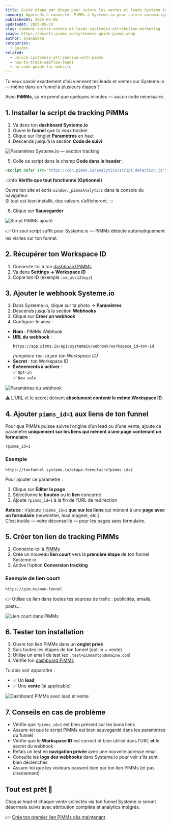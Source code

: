 ```yaml
---
title: Guide étape par étape pour suivre les ventes et leads Systeme.io avec PiMMs
summary: Apprends à connecter PiMMs à Systeme.io pour suivre automatiquement chaque lead et chaque vente — même dans des funnels à plusieurs étapes.
publishedAt: 2025-05-06
updatedAt: 2025-05-13
slug: comment-suivre-ventes-et-leads-systemeio-attribution-marketing
image: https://assets.pimms.io/systemeio-guide-pimms.webp
author: alexandre
categories:
  - guides
related:
  - unlock-systemeio-attribution-with-pimms
  - how-to-track-webflow-leads
  - no-code-guide-for-website
---
```


Tu veux savoir exactement d’où viennent tes leads et ventes sur Systeme.io — même dans un funnel à plusieurs étapes ?

Avec **PiMMs**, ça ne prend que quelques minutes — aucun code nécessaire.

## 1. Installer le script de tracking PiMMs

1. Va dans ton **dashboard Systeme.io**  
2. Ouvre le **funnel** que tu veux tracker  
3. Clique sur l’onglet **Paramètres** en haut  
4. Descends jusqu’à la section **Code de suivi**

![Paramètres Systeme.io — section tracking](https://assets.pimms.io/systemeio-footer-code-settings.webp)

5. Colle ce script dans le champ **Code dans le header** :

```html
<script defer src="https://cdn.pimms.io/analytics/script.detection.js"></script>
```

:::info
**Vérifie que tout fonctionne (Optionnel)**

Ouvre ton site et écris `window._pimmsAnalytics` dans la console du navigateur.  
Si tout est bien installé, des valeurs s’afficheront.
:::

6. Clique sur **Sauvegarder**

![Script PiMMs ajouté](https://assets.pimms.io/systemeio-tracking-code.webp)

👉 Un seul script suffit pour Systeme.io — PiMMs détecte automatiquement les visites sur ton funnel.

## 2. Récupérer ton Workspace ID

1. Connecte-toi à ton [dashboard PiMMs](https://app.pimms.io)  
2. Va dans **Settings → Workspace ID**  
3. Copie ton ID (exemple : `ws_abc123xyz`)

## 3. Ajouter le webhook Systeme.io

1. Dans Systeme.io, clique sur ta photo → **Paramètres**  
2. Descends jusqu’à la section **Webhooks**  
3. Clique sur **Créer un webhook**  
4. Configure-le ainsi :

- **Nom** : PiMMs Webhook  
- **URL du webhook** :  
  ```
  https://app.pimms.io/api/systemeio/webhook?workspace_id=ton-id
  ```
  *(remplace `ton-id` par ton Workspace ID)*  
- **Secret** : ton Workspace ID  
- **Événements à activer** :  
  ✅ `Opt-in`  
  ✅ `New sale`

![Paramètres du webhook](https://assets.pimms.io/systemeio-webhook-settings.webp)

⚠️ L’URL et le secret doivent **absolument contenir le même Workspace ID**.

## 4. Ajouter `pimms_id=1` aux liens de ton funnel

Pour que PiMMs puisse suivre l’origine d’un lead ou d’une vente, ajoute ce paramètre **uniquement sur les liens qui mènent à une page contenant un formulaire** :

`?pimms_id=1`

### Exemple

```
https://tonfunnel.systeme.io/etape-formulaire?pimms_id=1
```

Pour ajouter ce paramètre :

1. Clique sur **Éditer la page**  
2. Sélectionne le **bouton** ou le **lien** concerné  
3. Ajoute `?pimms_id=1` à la fin de l’URL de redirection

**Astuce** : n’ajoute `?pimms_id=1` **que sur les liens** qui mènent à une **page avec un formulaire** (newsletter, lead magnet, etc.).  
C’est inutile — voire déconseillé — pour les pages sans formulaire.

## 5. Créer ton lien de tracking PiMMs

1. Connecte-toi à [PiMMs](https://app.pimms.io)  
2. Crée un nouveau **lien court** vers la **première étape** de ton funnel Systeme.io  
3. Active l’option **Conversion tracking**

### Exemple de lien court

```
https://pim.ms/mon-funnel
```

👉 Utilise ce lien dans toutes tes sources de trafic : publicités, emails, posts...

![Lien court dans PiMMs](https://assets.pimms.io/systemeio-create-short-link.webp)

## 6. Tester ton installation

1. Ouvre ton lien PiMMs dans un **onglet privé**  
2. Suis toutes les étapes de ton funnel (opt-in + vente)  
3. Utilise un email de test (ex : `test+pimms@tondomaine.com`)  
4. Vérifie ton [dashboard PiMMs](https://app.pimms.io)

Tu dois voir apparaître :

- ✅ Un **lead**
- ✅ Une **vente** (si applicable)

![Dashboard PiMMs avec lead et vente](https://assets.pimms.io/systemeio-dashboard-lead-sale.webp)

## 7. Conseils en cas de problème

- Vérifie que `?pimms_id=1` est bien présent sur les bons liens
- Assure-toi que le script PiMMs est bien sauvegardé dans les paramètres du funnel
- Vérifie que le **Workspace ID** est correct et bien utilisé dans l’URL **et** le secret du webhook
- Refais un test en **navigation privée** avec une nouvelle adresse email
- Consulte les **logs des webhooks** dans Systeme.io pour voir s’ils sont bien déclenchés
- Assure-toi que les visiteurs passent bien par ton lien PiMMs (et pas directement)

## Tout est prêt 🎉

Chaque lead et chaque vente collectés via ton funnel Systeme.io seront désormais suivis avec attribution complète et analytics intégrés.

👉 [Crée ton premier lien PiMMs dès maintenant](https://app.pimms.io)